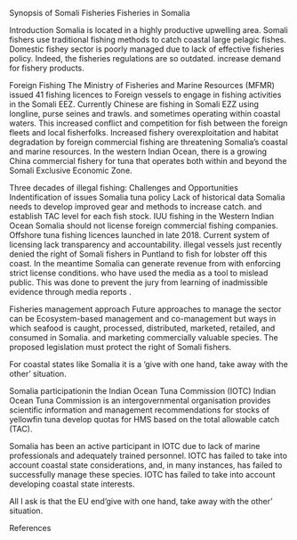 Synopsis of Somali Fisheries
Fisheries in Somalia

Introduction
Somalia is located in a highly productive upwelling area. Somali fishers use traditional fishing methods to catch coastal large pelagic fishes. Domestic fishey sector is poorly managed due to lack of effective fisheries policy. Indeed, the fisheries regulations are so outdated. increase demand for fishery products.

Foreign Fishing
The Ministry of Fisheries and Marine Resources (MFMR) issued 41 fishing licences to Foreign vessels to engage in fishing activities in the Somali EEZ. 
Currently Chinese are fishing in Somali EZZ using longline, purse seines and trawls. and sometimes operating within coastal waters. This increased conflict and competition for fish between the foreign fleets and local fisherfolks. Increased fishery overexploitation and habitat degradation by foreign commercial fishing are threatening Somalia's coastal and marine resources. In the western Indian Ocean, there is a growing China commercial fishery for tuna that operates both within and beyond the Somali Exclusive Economic Zone.

Three decades of illegal fishing: Challenges and Opportunities
Indentification of issues
Somalia tuna policy
Lack of historical data 
Somalia needs to develop improved gear and methods to increase catch. and establish TAC level for each fish stock.
IUU fishing in the Western Indian Ocean
Somalia should not license foreign commercial fishing companies. Offshore tuna fishing licences launched in late 2018. Current system of licensing lack transparency and accountability. illegal vessels just recently denied the right of Somali fishers in Puntland to fish for lobster off this coast. In the meantime Somalia can generate revenue from with enforcing strict license conditions. who have used the media as a tool to mislead public. This was done to prevent the jury from learning of inadmissible evidence through media reports .

Fisheries management approach
Future approaches to manage the sector can be Ecosystem-based management and co-management but 
ways in which seafood is caught, processed, distributed, marketed, retailed, and consumed in Somalia. and marketing commercially valuable species. 
The proposed legislation must protect the right of Somali fishers. 

For coastal states like Somalia it is a 'give with one hand, take away with the other' situation. 


Somalia participationin the Indian Ocean Tuna Commission (IOTC)
Indian Ocean Tuna Commission is an intergovernmental organisation provides scientific information and management recommendations for stocks of yellowfin tuna develop quotas for HMS based on the total allowable catch (TAC).

Somalia has been an active participant in IOTC due to lack of marine professionals and adequately trained personnel. IOTC has failed to take into account coastal state considerations, and, in many instances, has failed to successfully manage these species. IOTC has failed to take into account developing coastal state interests.
 
All I ask is that the EU end'give with one hand, take away with the other' situation. 



References
